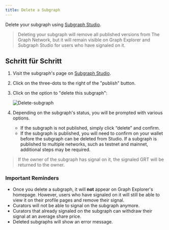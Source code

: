 ```yaml
---
title: Delete a Subgraph
---
```


Delete your subgraph using [Subgraph Studio](https://thegraph.com/studio/).

> Deleting your subgraph will remove all published versions from The Graph Network, but it will remain visible on Graph Explorer and Subgraph Studio for users who have signaled on it.

## Schritt für Schritt

1. Visit the subgraph's page on [Subgraph Studio](https://thegraph.com/studio/).

2. Click on the three-dots to the right of the "publish" button.

3. Click on the option to "delete this subgraph":

   ![Delete-subgraph](/img/Delete-subgraph.png)

4. Depending on the subgraph's status, you will be prompted with various options.

   - If the subgraph is not published, simply click “delete” and confirm.
   - If the subgraph is published, you will need to confirm on your wallet before the subgraph can be deleted from Studio. If a subgraph is published to multiple networks, such as testnet and mainnet, additional steps may be required.

> If the owner of the subgraph has signal on it, the signaled GRT will be returned to the owner.

### Important Reminders

- Once you delete a subgraph, it will **not** appear on Graph Explorer's homepage. However, users who have signaled on it will still be able to view it on their profile pages and remove their signal.
- Curators will not be able to signal on the subgraph anymore.
- Curators that already signaled on the subgraph can withdraw their signal at an average share price.
- Deleted subgraphs will show an error message.
